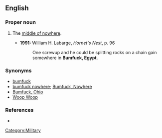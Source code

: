 ==English==
===Proper noun===
{{en-proper-noun|sg=[[bumfuck|Bumfuck]], [[Egypt]]}}

#{{US|originally military}} The [[middle of nowhere]].
#*'''1991:''' William H. Labarge, ''Hornet's Nest'', p. 96
#*:One screwup and he could be splitting rocks on a chain gain somewhere in '''Bumfuck, Egypt'''.
===Synonyms===
*[[bumfuck]]
*[[bumfuck nowhere]]; [[Bumfuck, Nowhere]]
*[[Bumfuck, Ohio]]
*[[Woop Woop]]

===References===
*{{cite book |author=Elting, John R., Dan Cragg, Ernest Deal |year=1984 |title=A Dictionary of Soldier Talk |location=New York |publisher=Scribner |pages=p. 43}}
[[Category:Military]]